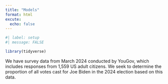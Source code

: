 ```yaml
---
title: "Models"
format: html
excute:
  echo: false
---
```


```r
#| label: setup
#| message: FALSE

library(tidyverse)
```

We have survey data from March 2024 conducted by YouGov, which includes responses from 1,559 US adult citizens. We seek to determine the proportion of all votes cast for Joe Biden in the 2024 election based on this data.